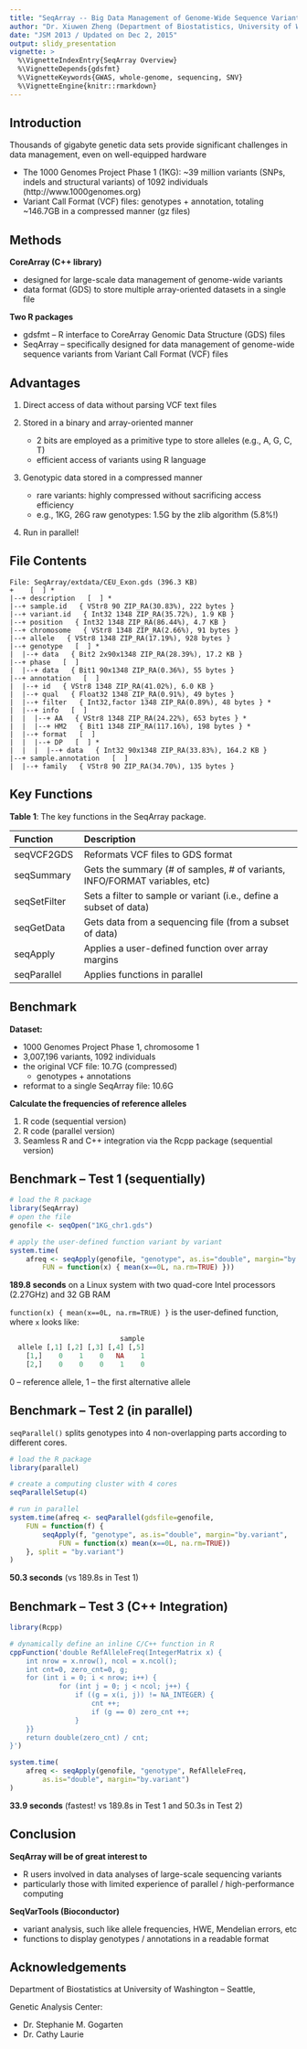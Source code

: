 ```yaml
---
title: "SeqArray -- Big Data Management of Genome-Wide Sequence Variants"
author: "Dr. Xiuwen Zheng (Department of Biostatistics, University of Washington, Seattle)"
date: "JSM 2013 / Updated on Dec 2, 2015"
output: slidy_presentation
vignette: >
  %\VignetteIndexEntry{SeqArray Overview}
  %\VignetteDepends{gdsfmt}
  %\VignetteKeywords{GWAS, whole-genome, sequencing, SNV}
  %\VignetteEngine{knitr::rmarkdown}
---
```


## Introduction

Thousands of gigabyte genetic data sets provide significant challenges in data management, even on well-equipped hardware

- The 1000 Genomes Project Phase 1 (1KG): ~39 million variants (SNPs, indels and structural variants) of 1092 individuals (http://www.1000genomes.org)
- Variant Call Format (VCF) files: genotypes + annotation, totaling ~146.7GB in a compressed manner (gz files)


## Methods

**CoreArray (C++ library)**

- designed for large-scale data management of genome-wide variants
- data format (GDS) to store multiple array-oriented datasets in a single file

**Two R packages**

- gdsfmt -- R interface to CoreArray Genomic Data Structure (GDS) files
- SeqArray -- specifically designed for data management of genome-wide sequence variants from Variant Call Format (VCF) files


## Advantages

1. Direct access of data without parsing VCF text files

2. Stored in a binary and array-oriented manner
    - 2 bits are employed as a primitive type to store alleles (e.g., A, G, C, T)
    - efficient access of variants using R language

3. Genotypic data stored in a compressed manner
    - rare variants: highly compressed without sacrificing access efficiency
    - e.g., 1KG, 26G raw genotypes: 1.5G by the zlib algorithm (5.8%!)

4. Run in parallel!


## File Contents

```
File: SeqArray/extdata/CEU_Exon.gds (396.3 KB)
+    [  ] *
|--+ description   [  ] *
|--+ sample.id   { VStr8 90 ZIP_RA(30.83%), 222 bytes }
|--+ variant.id   { Int32 1348 ZIP_RA(35.72%), 1.9 KB }
|--+ position   { Int32 1348 ZIP_RA(86.44%), 4.7 KB }
|--+ chromosome   { VStr8 1348 ZIP_RA(2.66%), 91 bytes }
|--+ allele   { VStr8 1348 ZIP_RA(17.19%), 928 bytes }
|--+ genotype   [  ] *
|  |--+ data   { Bit2 2x90x1348 ZIP_RA(28.39%), 17.2 KB }
|--+ phase   [  ]
|  |--+ data   { Bit1 90x1348 ZIP_RA(0.36%), 55 bytes }
|--+ annotation   [  ]
|  |--+ id   { VStr8 1348 ZIP_RA(41.02%), 6.0 KB }
|  |--+ qual   { Float32 1348 ZIP_RA(0.91%), 49 bytes }
|  |--+ filter   { Int32,factor 1348 ZIP_RA(0.89%), 48 bytes } *
|  |--+ info   [  ]
|  |  |--+ AA   { VStr8 1348 ZIP_RA(24.22%), 653 bytes } *
|  |  |--+ HM2   { Bit1 1348 ZIP_RA(117.16%), 198 bytes } *
|  |--+ format   [  ]
|  |  |--+ DP   [  ] *
|  |  |  |--+ data   { Int32 90x1348 ZIP_RA(33.83%), 164.2 KB }
|--+ sample.annotation   [  ]
|  |--+ family   { VStr8 90 ZIP_RA(34.70%), 135 bytes }
```


## Key Functions

**Table 1**: The key functions in the SeqArray package.

| Function     | Description |
|:-------------|:-------------------------------------------|
| seqVCF2GDS   | Reformats VCF files to GDS format |
| seqSummary   | Gets the summary (# of samples, # of variants, INFO/FORMAT variables, etc) |
| seqSetFilter | Sets a filter to sample or variant (i.e., define a subset of data) |
| seqGetData   | Gets data from a sequencing file (from a subset of data) |
| seqApply     | Applies a user-defined function over array margins |
| seqParallel  | Applies functions in parallel |


## Benchmark

**Dataset:**

- 1000 Genomes Project Phase 1, chromosome 1
- 3,007,196 variants, 1092 individuals
- the original VCF file: 10.7G (compressed)
    * genotypes + annotations
- reformat to a single SeqArray file: 10.6G

**Calculate the frequencies of reference alleles**

1. R code (sequential version)
2. R code (parallel version)
3. Seamless R and C++ integration via the Rcpp package (sequential version)


## Benchmark -- Test 1 (sequentially)

```R
# load the R package
library(SeqArray)
# open the file
genofile <- seqOpen("1KG_chr1.gds")

# apply the user-defined function variant by variant
system.time(
    afreq <- seqApply(genofile, "genotype", as.is="double", margin="by.variant",
        FUN = function(x) { mean(x==0L, na.rm=TRUE) }))
```

**189.8 seconds** on a Linux system with two quad-core Intel processors (2.27GHz) and 32 GB RAM

`function(x) { mean(x==0L, na.rm=TRUE) }` is the user-defined function, where `x` looks like:

```R
                           sample
  allele [,1] [,2] [,3] [,4] [,5]
    [1,]    0    1    0   NA    1
    [2,]    0    0    0    1    0
```

0 -- reference allele, 1 -- the first alternative allele


## Benchmark -- Test 2 (in parallel)

`seqParallel()` splits genotypes into 4 non-overlapping parts according to different cores.

```R
# load the R package
library(parallel)

# create a computing cluster with 4 cores
seqParallelSetup(4)

# run in parallel
system.time(afreq <- seqParallel(gdsfile=genofile,
    FUN = function(f) {
        seqApply(f, "genotype", as.is="double", margin="by.variant",
            FUN = function(x) mean(x==0L, na.rm=TRUE))
    }, split = "by.variant")
)
```

**50.3 seconds** (vs 189.8s in Test 1)


## Benchmark -- Test 3 (C++ Integration)

```R
library(Rcpp)

# dynamically define an inline C/C++ function in R
cppFunction('double RefAlleleFreq(IntegerMatrix x) {
    int nrow = x.nrow(), ncol = x.ncol();
    int cnt=0, zero_cnt=0, g;
    for (int i = 0; i < nrow; i++) {
            for (int j = 0; j < ncol; j++) {
                if ((g = x(i, j)) != NA_INTEGER) {
                    cnt ++;
                    if (g == 0) zero_cnt ++;
                }
    }}
    return double(zero_cnt) / cnt;
}')

system.time(
    afreq <- seqApply(genofile, "genotype", RefAlleleFreq,
        as.is="double", margin="by.variant")
)
```

**33.9 seconds** (fastest! vs 189.8s in Test 1 and 50.3s in Test 2)


## Conclusion

**SeqArray will be of great interest to**

- R users involved in data analyses of large-scale sequencing variants
- particularly those with limited experience of parallel / high-performance computing

**SeqVarTools (Bioconductor)**

- variant analysis, such like allele frequencies, HWE, Mendelian errors, etc
- functions to display genotypes / annotations in a readable format


## Acknowledgements

Department of Biostatistics at University of Washington -- Seattle, 

Genetic Analysis Center:

- Dr. Stephanie M. Gogarten
- Dr. Cathy Laurie
